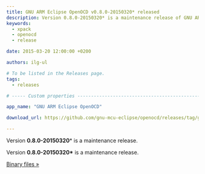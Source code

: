 ```yaml
---
title: GNU ARM Eclipse OpenOCD v0.8.0-20150320* released
description: Version 0.8.0-20150320* is a maintenance release of GNU ARM Eclipse OpenOCD.
keywords:
  - xpack
  - openocd
  - release

date: 2015-03-20 12:00:00 +0200

authors: ilg-ul

# To be listed in the Releases page.
tags:
  - releases

# ----- Custom properties -----------------------------------------------------

app_name: "GNU ARM Eclipse OpenOCD"

download_url: https://github.com/gnu-mcu-eclipse/openocd/releases/tag/gae-0.8.0-20150320/

---
```


<head><title>{frontMatter.title}</title></head>

Version **0.8.0-20150320*** is a maintenance release.

<!-- truncate -->

Version **0.8.0-20150320\*** is a maintenance release.

<!-- truncate -->

<p><a href={frontMatter.download_url}>Binary files »</a></p>
